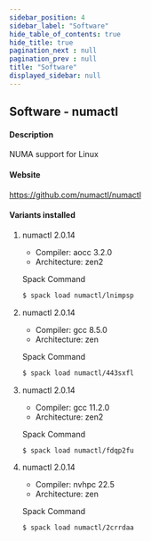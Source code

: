 ```yaml
---
sidebar_position: 4
sidebar_label: "Software"
hide_table_of_contents: true
hide_title: true
pagination_next : null
pagination_prev : null
title: "Software"
displayed_sidebar: null
---
```


## Software - numactl


#### Description
NUMA support for Linux

#### Website
https://github.com/numactl/numactl

#### Variants installed

1. numactl 2.0.14

    - Compiler: aocc 3.2.0
    - Architecture: zen2

    Spack Command
    ```bash
    $ spack load numactl/lnimpsp
    ```

2. numactl 2.0.14

    - Compiler: gcc 8.5.0
    - Architecture: zen

    Spack Command
    ```bash
    $ spack load numactl/443sxfl
    ```

3. numactl 2.0.14

    - Compiler: gcc 11.2.0
    - Architecture: zen2

    Spack Command
    ```bash
    $ spack load numactl/fdqp2fu
    ```

4. numactl 2.0.14

    - Compiler: nvhpc 22.5
    - Architecture: zen

    Spack Command
    ```bash
    $ spack load numactl/2crrdaa
    ```
